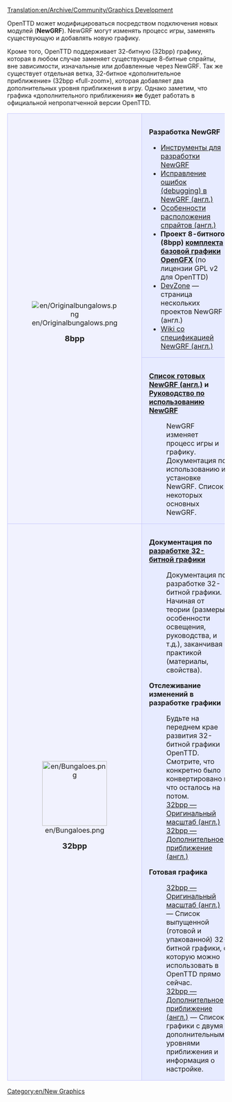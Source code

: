 [[Translation:en/Archive/Community/Graphics Development]]


OpenTTD может модифицироваться посредством подключения новых модулей ('''NewGRF'''). NewGRF могут изменять процесс игры, заменять существующую и добавлять новую графику.

Кроме того, OpenTTD поддерживает 32-битную (32bpp) графику, которая в любом случае заменяет существующие 8-битные спрайты, вне зависимости, изначальные или добавленные через NewGRF. Так же существует отдельная ветка, 32-битное «дополнительное приближение» (32bpp «full-zoom»), которая добавляет два дополнительных уровня приближения в игру. Однако заметим, что графика «дополнительного приближения» '''не''' будет работать в официальной непропатченной версии OpenTTD.

{| 
|-
|align="center" rowspan="2" style="background-color: #f1f2fe; border: 1px solid #c7c8fe; margin: 0; padding: 1em 1em 0em 1em;"|
[[File:en/Originalbungalows.png]]
   
<font size="4">'''8bpp'''</font>


|style="background-color: #e7ebff; border: 1px solid #c7c8fe; margin: 0; padding: 1em 1em 0em 1em;"|
<font size="3">'''Разработка NewGRF'''</font>
*[[ru/Development/NewGRF/Инструменты для разработки NewGRF|Инструменты для разработки NewGRF]]
*[[en/Development/NewGRF/NewGRF Debugging|Исправление ошибок (debugging) в NewGRF (англ.)]]
*[[en/unsorted/Alignment|Особенности расположения спрайтов (англ.)]]
*'''Проект 8-битного (8bpp) [[ru/unsorted/OpenGFX Прочти меня|комплекта базовой графики OpenGFX]]''' (по лицензии GPL v2 для OpenTTD)
*[http://dev.openttdcoop.org/projects DevZone] — страница нескольких проектов NewGRF (англ.)
*[http://wiki.ttdpatch.net/tiki-index.php?page=NewGraphicsSpecs Wiki со спецификацией NewGRF (англ.)]
|-
|style="background-color: #e7ebff; border: 1px solid #c7c8fe; margin: 0; padding: 1em 1em 0em 1em;"|
<font size="3">'''[[en/Community/NewGRF List|Список готовых NewGRF (англ.)]] и [[ru/Manual/NewGRF|Руководство по использованию NewGRF]]'''</font>

:NewGRF изменяет процесс игры и графику. Документация по использованию и установке NewGRF. Список некоторых основных NewGRF.
|-
|align="center" style="background-color: #f1f2fe; border: 1px solid #c7c8fe; margin: 0; padding: 1em 1em 0em 1em;"|
[[File:en/Bungaloes.png|150px]]

<font size="4">'''32bpp'''</font>
|style="background-color: #e7ebff; border: 1px solid #c7c8fe; margin: 0; padding: 1em 1em 0em 1em;"|
<font size="3">'''Документация по [[ru/Разработка 32х битной графики|разработке 32-битной графики]]'''</font>

:Документация по разработке 32-битной графики. Начиная от теории (размеры, особенности освещения, руководства, и т.д.), заканчивая практикой (материалы, свойства).

<font size="3">'''Отслеживание изменений в разработке графики'''</font>

:Будьте на переднем крае развития 32-битной графики OpenTTD. Смотрите, что конкретно было конвертировано и что осталось на потом.
:[[en/Archive/Old 32bpp/32bpp graphics development tracker|32bpp — Оригинальный масштаб (англ.)]]
:[[en/Archive/Old 32bpp/32bpp graphics development tracker (extra zoom)|32bpp — Дополнительное приближение (англ.)]]

<font size="3">'''Готовая графика'''</font>

:[[en/List of downloadable 32bpp tars|32bpp — Оригинальный масштаб (англ.)]] — Список выпущенной (готовой и упакованной) 32-битной графики, с которую можно использовать в OpenTTD прямо сейчас.
:[[en/32bpp Extra Zoom Levels|32bpp — Дополнительное приближение (англ.)]] — Список графики с двумя дополнительными уровнями приближения и информация о настройке.
|}

[[Category:en/New Graphics]]
